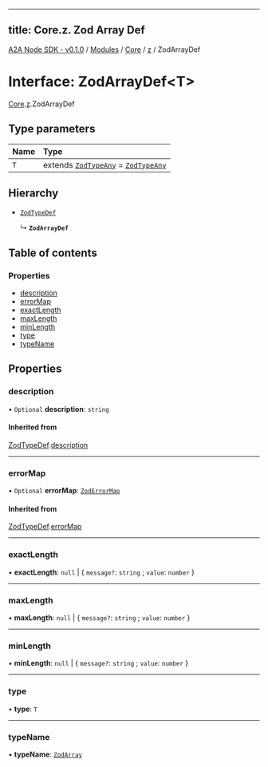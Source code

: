 
---
title: Core.z. Zod Array Def
---

[A2A Node SDK - v0.1.0](/api-reference/README) / [Modules](/api-reference/modules) / [Core](/api-reference/modules/Core) / [z](/api-reference/modules/Core.z) / ZodArrayDef

# Interface: ZodArrayDef\<T\>

[Core](/api-reference/modules/Core).[z](/api-reference/modules/Core.z).ZodArrayDef

## Type parameters

| Name | Type |
| :------ | :------ |
| `T` | extends [`ZodTypeAny`](../modules/Core.z.md#zodtypeany) = [`ZodTypeAny`](../modules/Core.z.md#zodtypeany) |

## Hierarchy

- [`ZodTypeDef`](Core.z.ZodTypeDef)

  ↳ **`ZodArrayDef`**

## Table of contents

### Properties

- [description](Core.z.ZodArrayDef.md#description)
- [errorMap](Core.z.ZodArrayDef.md#errormap)
- [exactLength](Core.z.ZodArrayDef.md#exactlength)
- [maxLength](Core.z.ZodArrayDef.md#maxlength)
- [minLength](Core.z.ZodArrayDef.md#minlength)
- [type](Core.z.ZodArrayDef.md#type)
- [typeName](Core.z.ZodArrayDef.md#typename)

## Properties

### description

• `Optional` **description**: `string`

#### Inherited from

[ZodTypeDef](Core.z.ZodTypeDef).[description](Core.z.ZodTypeDef.md#description)

___

### errorMap

• `Optional` **errorMap**: [`ZodErrorMap`](../modules/Core.z.md#zoderrormap)

#### Inherited from

[ZodTypeDef](Core.z.ZodTypeDef).[errorMap](Core.z.ZodTypeDef.md#errormap)

___

### exactLength

• **exactLength**: ``null`` \| \{ `message?`: `string` ; `value`: `number`  }

___

### maxLength

• **maxLength**: ``null`` \| \{ `message?`: `string` ; `value`: `number`  }

___

### minLength

• **minLength**: ``null`` \| \{ `message?`: `string` ; `value`: `number`  }

___

### type

• **type**: `T`

___

### typeName

• **typeName**: [`ZodArray`](../enums/Core.z.ZodFirstPartyTypeKind.md#zodarray)
